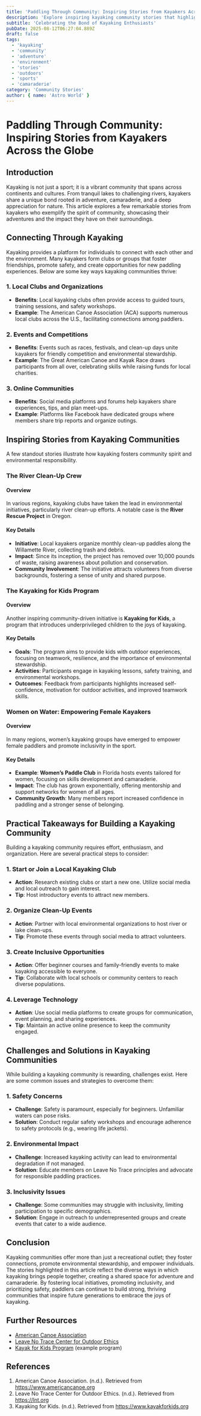 ```yaml
---
title: 'Paddling Through Community: Inspiring Stories from Kayakers Across the Globe'
description: 'Explore inspiring kayaking community stories that highlight the spirit of adventure, camaraderie, and environmental stewardship.'
subtitle: 'Celebrating the Bond of Kayaking Enthusiasts'
pubDate: 2025-08-12T06:27:04.889Z
draft: false
tags:
  - 'kayaking'
  - 'community'
  - 'adventure'
  - 'environment'
  - 'stories'
  - 'outdoors'
  - 'sports'
  - 'camaraderie'
category: 'Community Stories'
author: { name: 'Astro World' }
---
```


# Paddling Through Community: Inspiring Stories from Kayakers Across the Globe

## Introduction
Kayaking is not just a sport; it is a vibrant community that spans across continents and cultures. From tranquil lakes to challenging rivers, kayakers share a unique bond rooted in adventure, camaraderie, and a deep appreciation for nature. This article explores a few remarkable stories from kayakers who exemplify the spirit of community, showcasing their adventures and the impact they have on their surroundings.

## Connecting Through Kayaking
Kayaking provides a platform for individuals to connect with each other and the environment. Many kayakers form clubs or groups that foster friendships, promote safety, and create opportunities for new paddling experiences. Below are some key ways kayaking communities thrive:

### 1. Local Clubs and Organizations
- **Benefits**: Local kayaking clubs often provide access to guided tours, training sessions, and safety workshops.
- **Example**: The American Canoe Association (ACA) supports numerous local clubs across the U.S., facilitating connections among paddlers.

### 2. Events and Competitions
- **Benefits**: Events such as races, festivals, and clean-up days unite kayakers for friendly competition and environmental stewardship.
- **Example**: The Great American Canoe and Kayak Race draws participants from all over, celebrating skills while raising funds for local charities.

### 3. Online Communities
- **Benefits**: Social media platforms and forums help kayakers share experiences, tips, and plan meet-ups.
- **Example**: Platforms like Facebook have dedicated groups where members share trip reports and organize outings.

## Inspiring Stories from Kayaking Communities
A few standout stories illustrate how kayaking fosters community spirit and environmental responsibility.

### The River Clean-Up Crew
#### Overview
In various regions, kayaking clubs have taken the lead in environmental initiatives, particularly river clean-up efforts. A notable case is the **River Rescue Project** in Oregon.

#### Key Details
- **Initiative**: Local kayakers organize monthly clean-up paddles along the Willamette River, collecting trash and debris.
- **Impact**: Since its inception, the project has removed over 10,000 pounds of waste, raising awareness about pollution and conservation.
- **Community Involvement**: The initiative attracts volunteers from diverse backgrounds, fostering a sense of unity and shared purpose.

### The Kayaking for Kids Program
#### Overview
Another inspiring community-driven initiative is **Kayaking for Kids**, a program that introduces underprivileged children to the joys of kayaking.

#### Key Details
- **Goals**: The program aims to provide kids with outdoor experiences, focusing on teamwork, resilience, and the importance of environmental stewardship.
- **Activities**: Participants engage in kayaking lessons, safety training, and environmental workshops.
- **Outcomes**: Feedback from participants highlights increased self-confidence, motivation for outdoor activities, and improved teamwork skills.

### Women on Water: Empowering Female Kayakers
#### Overview
In many regions, women’s kayaking groups have emerged to empower female paddlers and promote inclusivity in the sport.

#### Key Details
- **Example**: **Women’s Paddle Club** in Florida hosts events tailored for women, focusing on skills development and camaraderie.
- **Impact**: The club has grown exponentially, offering mentorship and support networks for women of all ages.
- **Community Growth**: Many members report increased confidence in paddling and a stronger sense of belonging.

## Practical Takeaways for Building a Kayaking Community
Building a kayaking community requires effort, enthusiasm, and organization. Here are several practical steps to consider:

### 1. Start or Join a Local Kayaking Club
- **Action**: Research existing clubs or start a new one. Utilize social media and local outreach to gain interest.
- **Tip**: Host introductory events to attract new members.

### 2. Organize Clean-Up Events
- **Action**: Partner with local environmental organizations to host river or lake clean-ups.
- **Tip**: Promote these events through social media to attract volunteers.

### 3. Create Inclusive Opportunities
- **Action**: Offer beginner courses and family-friendly events to make kayaking accessible to everyone.
- **Tip**: Collaborate with local schools or community centers to reach diverse populations.

### 4. Leverage Technology
- **Action**: Use social media platforms to create groups for communication, event planning, and sharing experiences.
- **Tip**: Maintain an active online presence to keep the community engaged.

## Challenges and Solutions in Kayaking Communities
While building a kayaking community is rewarding, challenges exist. Here are some common issues and strategies to overcome them:

### 1. Safety Concerns
- **Challenge**: Safety is paramount, especially for beginners. Unfamiliar waters can pose risks.
- **Solution**: Conduct regular safety workshops and encourage adherence to safety protocols (e.g., wearing life jackets).

### 2. Environmental Impact
- **Challenge**: Increased kayaking activity can lead to environmental degradation if not managed.
- **Solution**: Educate members on Leave No Trace principles and advocate for responsible paddling practices.

### 3. Inclusivity Issues
- **Challenge**: Some communities may struggle with inclusivity, limiting participation to specific demographics.
- **Solution**: Engage in outreach to underrepresented groups and create events that cater to a wide audience.

## Conclusion
Kayaking communities offer more than just a recreational outlet; they foster connections, promote environmental stewardship, and empower individuals. The stories highlighted in this article reflect the diverse ways in which kayaking brings people together, creating a shared space for adventure and camaraderie. By fostering local initiatives, promoting inclusivity, and prioritizing safety, paddlers can continue to build strong, thriving communities that inspire future generations to embrace the joys of kayaking.

## Further Resources
- [American Canoe Association](https://www.americancanoe.org)
- [Leave No Trace Center for Outdoor Ethics](https://lnt.org)
- [Kayak for Kids Program](https://www.kayakforkids.org) (example program)

## References
1. American Canoe Association. (n.d.). Retrieved from https://www.americancanoe.org
2. Leave No Trace Center for Outdoor Ethics. (n.d.). Retrieved from https://lnt.org
3. Kayaking for Kids. (n.d.). Retrieved from https://www.kayakforkids.org
